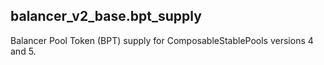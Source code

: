 ## balancer_v2_base.bpt_supply 
Balancer Pool Token (BPT) supply for ComposableStablePools versions 4 and 5.


<ParamField path="day">

</ParamField>
<ParamField path="pool_type">

</ParamField>
<ParamField path="version">

</ParamField>
<ParamField path="blockchain">

</ParamField>
<ParamField path="token_address">

</ParamField>
<ParamField path="supply">

</ParamField>
